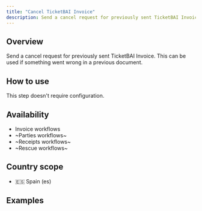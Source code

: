 ```yaml
---
title: "Cancel TicketBAI Invoice"
description: Send a cancel request for previously sent TicketBAI Invoice.
---
```


## Overview

Send a cancel request for previously sent TicketBAI Invoice. This can be used if something went wrong in a previous document.

## How to use

This step doesn't require configuration.

## Availability

* Invoice workflows
* ~Parties workflows~
* ~Receipts workflows~
* ~Rescue workflows~

## Country scope

* 🇪🇸 Spain (es)

## Examples